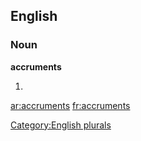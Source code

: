 ==English==

===Noun===
'''accruments'''

# {{plural of|[[accrument]]}}

[[Category:English plurals]]

[[ar:accruments]]
[[fr:accruments]]